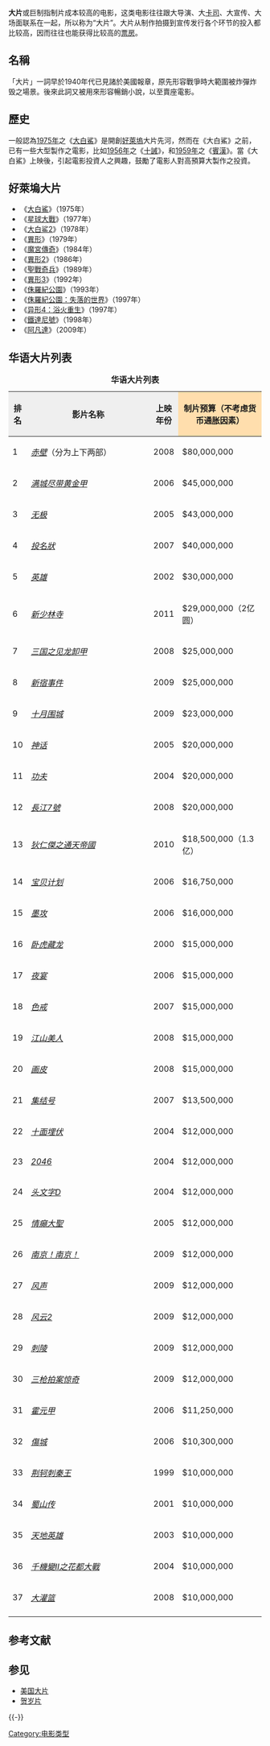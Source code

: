 {{Unreferenced |time=2016-11-21T03:26:27+00:00 }}
'''大片'''或巨制指制片成本较高的电影，这类电影往往跟大导演、大[[卡司|卡司]]、大宣传、大场面联系在一起，所以称为“大片”。大片从制作拍摄到宣传发行各个环节的投入都比较高，因而往往也能获得比较高的[[票房|票房]]。

==名稱==
「大片」一詞早於1940年代已見諸於美國報章，原先形容戰爭時大範圍被炸彈炸毁之場景。後來此詞又被用來形容暢銷小說，以至賣座電影。

==歷史==
一般認為[[1975年|1975年]]之《[[大白鯊_(電影)|大白鯊]]》是開創[[好萊塢|好萊塢]]大片先河，然而在《大白鯊》之前，已有一些大型製作之電影，比如[[1956年|1956年]]之《[[十诫_(1956年电影)|十誡]]》，和[[1959年|1959年]]之《[[賓漢|賓漢]]》。當《大白鯊》上映後，引起電影投資人之興趣，鼓勵了電影人對高預算大製作之投資。

==好萊塢大片==
*《[[大白鯊_(電影)|大白鯊]]》（1975年）
*《[[星際大戰四部曲：曙光乍現|星球大戰]]》（1977年）
*《[[大白鲨2|大白鲨2]]》（1978年）
*《[[異形_(電影)|異形]]》（1979年）
*《[[魔宮傳奇|魔宮傳奇]]》（1984年）
*《[[異形2|異形2]]》（1986年）
*《[[聖戰奇兵|聖戰奇兵]]》（1989年）
*《[[异形3|異形3]]》（1992年）
*《[[侏羅紀公園|侏羅紀公園]]》（1993年）
*《[[侏羅紀公園：失落的世界|侏羅紀公園：失落的世界]]》（1997年）
*《[[异形4：浴火重生|异形4：浴火重生]]》（1997年）
*《[[鐵達尼號_(1997年電影)|鐵達尼號]]》（1998年）
*《[[阿凡達|阿凡達]]》（2009年）

==华语大片列表==
{| border="1" cellpadding="5" cellspacing="0" class="wikitable sortable"
|+'''华语大片列表'''
|-
! style="background:#efefef;" | 排名
! width="325" style="background:#efefef;" | 影片名称
! style="background:#efefef;" | 上映年份
! style="background:#ffdead;" | 制片预算（不考虑货币通胀因素） 
|-
| 1
| width=325 | ''[[赤壁_(电影)|赤壁]]''（分为上下两部）
| 2008
| width=175 | $80,000,000
|-
| 2
| width=325 | ''[[满城尽带黄金甲|满城尽带黄金甲]]''
| 2006
| width=175 | $45,000,000
|-
| 3
| width=325 | ''[[无极_(电影)|无极]]''  
| 2005
| width=175 | $43,000,000
|-
| 4
| width=325 | ''[[投名狀|投名狀]]''
| 2007
| width=175 | $40,000,000
|-
| 5
| width=325 | ''[[英雄_(电影)|英雄]]''
| 2002
| width=175 | $30,000,000
|-
| 6
| width=325 | ''[[新少林寺_(电影)|新少林寺]]''
| 2011
| width=175 | $29,000,000（2亿圆）
|-
| 7
| width=325 | ''[[三国之见龙卸甲|三国之见龙卸甲]]''
| 2008
| width=175 | $25,000,000
|-
| 8
| width=325 | ''[[新宿事件|新宿事件]]''
| 2009
| width=175 | $25,000,000
|-
| 9
| width=325 | ''[[十月围城_(电影)|十月围城]]''
| 2009
| width=175 | $23,000,000
|-
| 10
| width=325 | ''[[神话_(电影)|神话]]''
| 2005
| width=175 | $20,000,000
|-
| 11
| width=325 | ''[[功夫_(电影)|功夫]]''
| 2004
| width=175 | $20,000,000
|-
| 12
| width=325 | ''[[長江7號|長江7號]]''
| 2008
| width=175 | $20,000,000
|-
| 13
| width=325 | ''[[狄仁傑之通天帝國|狄仁傑之通天帝國]]''
| 2010
| width=175 | $18,500,000（1.3亿）
|-
| 14
| width=325 | ''[[宝贝计划|宝贝计划]]''
| 2006
| width=175 | $16,750,000
|-
| 15
| width=325 | ''[[墨攻_(電影)|墨攻]]''
| 2006
| width=175 | $16,000,000
|-
| 16
| width=325 | ''[[臥虎藏龍_(電影)|卧虎藏龙]]''
| 2000
| width=175 | $15,000,000
|-
| 17
| width=325 | ''[[夜宴|夜宴]]''
| 2006
| width=175 | $15,000,000
|-
| 18
| width=325 | ''[[色，戒_(電影)|色戒]]''
| 2007
| width=175 | $15,000,000
|-
| 19
| width=325 | ''[[江山美人_(2008年電影)|江山美人]]''
| 2008
| width=175 | $15,000,000
|-
| 20
| width=325 | ''[[畫皮_(2008年電影)|画皮]]''
| 2008
| width=175 | $15,000,000
|-
| 21
| width=325 | ''[[集结号|集结号]]''
| 2007
| width=175 | $13,500,000
|-
| 22
| width=325 | ''[[十面埋伏_(2004年电影)|十面埋伏]]''
| 2004
| width=175 | $12,000,000
|-
| 23
| width=325 | ''[[2046_(電影)|2046]]''
| 2004
| width=175 | $12,000,000
|-
| 24
| width=325 | ''[[頭文字D_(電影)|头文字D]]''
| 2004
| width=175 | $12,000,000
|-
| 25
| width=325 | ''[[情癲大聖|情癲大聖]]''
| 2005
| width=175 | $12,000,000
|-
| 26
| width=325 | ''[[南京！南京！|南京！南京！]]''
| 2009
| width=175 | $12,000,000
|-
| 27
| width=325 | ''[[风声_(电影)|风声]]''
| 2009
| width=175 | $12,000,000
|-
| 28
| width=325 | ''[[風雲II_(電影)|风云2]]''
| 2009
| width=175 | $12,000,000
|-
| 29
| width=325 | ''[[刺陵|刺陵]]''
| 2009
| width=175 | $12,000,000
|-
| 30
| width=325 | ''[[三枪拍案惊奇|三枪拍案惊奇]]''
| 2009
| width=175 | $12,000,000
|-
| 31
| width=325 | ''[[霍元甲_(2006年電影)|霍元甲]]''
| 2006
| width=175 | $11,250,000
|-
| 32
| width=325 | ''[[傷城|傷城]]''
| 2006
| width=175 | $10,300,000
|-
| 33
| width=325 | ''[[荆轲刺秦王_(电影)|荆轲刺秦王]]''
| 1999
| width=175 | $10,000,000
|-
| 34
| width=325 | ''[[蜀山传|蜀山传]]''
| 2001
| width=175 | $10,000,000
|-
| 35
| width=325 | ''[[天地英雄|天地英雄]]''
| 2003
| width=175 | $10,000,000
|-
| 36
| width=325 | ''[[千機變II之花都大戰|千機變II之花都大戰]]''
| 2004
| width=175 | $10,000,000
|-
| 37
| width=325 | ''[[大灌篮|大灌篮]]''
| 2008
| width=175 | $10,000,000
|-
|}

== 参考文献 ==
{{Reflist}}

== 参见 ==
* [[美國電影列表|美国大片]]
* [[贺岁片|贺岁片]]

{{-}}
{{Film genres}}

[[Category:电影类型|Category:电影类型]]